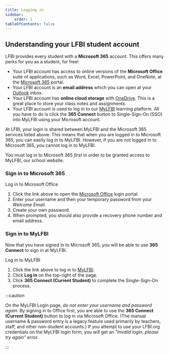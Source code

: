 ```yaml
---
title: Logging in
sidebar:
    order: 1
tableOfContents: false
---
```



## Understanding your LFBI student account

LFBI provides every student with a **Microsoft 365** account. This offers many perks for you as a student, for free!

-   Your LFBI account has access to online versions of the **Microsoft Office** suite of applications, such as Word, Excel, PowerPoint, and OneNote, at the [Microsoft 365](https://www.office.com/login) portal.
-   Your LFBI account is an **email address** which you can open at your [Outlook](https://outlook.office.com/mail/inbox) inbox.
-   Your LFBI account has **online cloud storage** with [OneDrive](https://www.onedrive.live.com). This is a great place to store your class notes and assignments.
-   Your LFBI account is used to log in to our [MyLFBI](https://mylfbi.org/login/index.php) learning platform. All you have to do is click the **365 Connect** button to Single-Sign-On (SSO) into MyLFBI using your Microsoft account.

At LFBI, your login is shared between MyLFBI and the Microsoft 365 services listed above. This means that when you are logged in to Microsoft 365, you can easily log in to MyLFBI. However, if you are not logged in to Microsoft 365, you cannot log in to MyLFBI.

You must log in to Microsoft 365 *first* in order to be granted access to MyLFBI, our school website.

### Sign in to Microsoft 365

<LinkButton target="_blank" href="https://www.office.com/login">Log in to Microsoft Office</LinkButton>

<Steps>

1.  Click the link above to open the [Microsoft Office](https://www.office.com/login) login portal.
2.  Enter your username and then your temporary password from your *Welcome Email*.
3.  Create your own password.
4.  When prompted, you should also provide a recovery phone number and email address.

</Steps>

### Sign in to MyLFBI

Now that you have signed in to Microsoft 365, you will be able to use **365 Connect** to sign in at MyLFBI.

<LinkButton target="_blank" href="https://mylfbi.org/login/index.php">Log in to MyLFBI</LinkButton>

<Steps>

1.  Click the link above to log in to [MyLFBI](https://mylfbi.org/login/index.php).
2.  Click **Log in** on the top-right of the page.
3.  Click **365 Connect (Current Student)** to complete the Single-Sign-On process.

</Steps>

:::caution

On the MyLFBI Login page, *do not enter your username and password again.* By signing in to Office first, you are able to use the **365 Connect (Current Student)** button to log in via Microsoft Office. (The manual username & password entry is a legacy feature used primarily by teachers, staff, and other non-student accounts.) If you attempt to use your LFBI.org credentials on the MyLFBI login form, you will get an *"Invalid login, please try again"* error.

:::